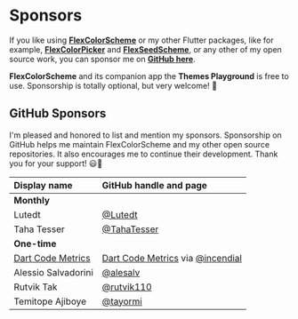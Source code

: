 # Sponsors

If you like using [**FlexColorScheme**](https://pub.dev/packages/flex_color_scheme) or my other Flutter packages, like for example, [**FlexColorPicker**](https://pub.dev/packages/flex_color_picker) and [**FlexSeedScheme**](https://pub.dev/packages/flex_seed_scheme), or any other of my open source work, you can sponsor me on [**GitHub here**](https://github.com/sponsors/rydmike).

**FlexColorScheme** and its companion app the **Themes Playground** is free to use. Sponsorship is totally optional, but very welcome! 💙

## GitHub Sponsors

I'm pleased and honored to list and mention my sponsors. Sponsorship on GitHub helps me maintain FlexColorScheme and my other open source repositories. It also encourages me to continue their development. Thank you for your support! 😃🙏


| **Display name**                      | **GitHub handle and page**                                                           |
|:--------------------------------------|:-------------------------------------------------------------------------------------|
| **Monthly**                           |                                                                                      |
| Lutedt                                | [@Lutedt](https://github.com/Lutedt)                                                 |
| Taha Tesser                           | [@TahaTesser](https://github.com/TahaTesser)                                         |
| **One-time**                          |                                                                                      |
| [Dart Code Metrics](https://dcm.dev/) | [Dart Code Metrics](https://dcm.dev/) via [@incendial](https://github.com/incendial) |
| Alessio Salvadorini                   | [@alesalv](https://github.com/alesalv)                                               |
| Rutvik Tak                            | [@rutvik110](https://github.com/rutvik110)                                           |
| Temitope Ajiboye                      | [@tayormi](https://github.com/tayormi)                                               |
